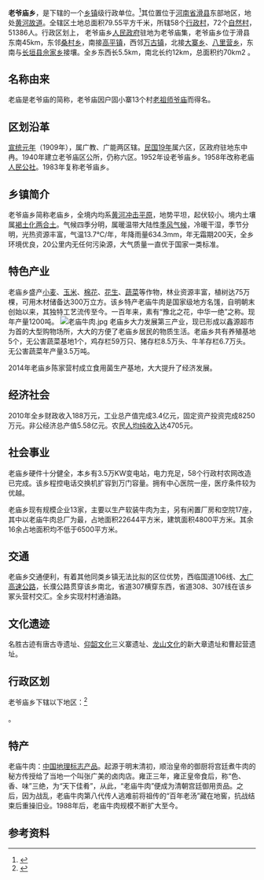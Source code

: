 {{中国乡级行政区
|行政区全称=中国[[河南省|河南省]][[安阳市|安阳市]][[滑县|滑县]]老爷庙乡|41/05/26/206/000|汉语拼音=LaoYeMiao Xiang|旧称=老爷庙[[人民公社|人民公社]]|上级行政区=滑县|PolDivType=乡级行政区|行政区划代码=410526|建置时间=1983年|领导职位=乡长|政府驻地=老爷庙集|Neighbors=桑村乡、万古镇、佘家乡、大寨乡、高平、八里营|AreaTotal=79.55平方公里|户籍人口=51386|PostalCode=456474|电话区号=0372|时区=UTC+8|地理位置=河南省滑县东部地区|民族=汉族、藏族|方    言=[[中原官话|中原官话]]|所属地区=中国华北|气候条件=温带大陆性季风气候|机    场=[[郑州新郑国际机场|郑州新郑国际机场]]|车牌代码=豫E}}

'''老爷庙乡'''，是{{PRC admin/fullname|41/05/26/206/000|3}}下辖的一个[[乡镇|乡镇]]级行政单位。<ref>{{PRC admin/ref sgc|{{PRC admin/parent|41/05/26/206/000}}}}</ref>其位置位于[[河南省|河南省]][[滑县|滑县]]东部地区，地处[[黃河故道|黄河故道]]。全辖区土地总面积79.55平方千米，所辖58个[[行政村|行政村]]，72个[[自然村落|自然村]]，51386人。行政区划上， 老爷庙乡[[人民政府|人民政府]]驻地为老爷庙集，老爷庙乡位于滑县东南45km，东邻[[桑村乡|桑村乡]]，南接[[高平镇_(滑县)|高平镇]]，西邻[[万古镇_(滑县)|万古镇]]，北接[[大寨乡_(滑县)|大寨乡]]、[[八里营乡|八里营乡]]，东南与[[长垣县|长垣县]][[佘家乡|佘家乡]]接壤。全乡东西长5.5km，南北长约12km，总面积约70km2 。

== 名称由来 ==
老庙是老爷庙的简称，老爷庙因户固小寨13个村[[老祖师爷庙|老祖师爷庙]]而得名。

== 区划沿革 ==
[[宣統元年|宣统元年]]（1909年），属广教、广能两区辖。[[民國19年|民国19年]]属六区，区政府驻地东中冉。1940年建立老爷庙区公所，仍称六区。1952年设老爷庙乡。1958年改称老庙[[人民公社|人民公社]]。1983年复称老爷庙乡。

== 乡镇简介 ==
老爷庙乡简称老庙乡，全境内均系[[黄河|黄河]][[冲积平原|冲击平原]]，地势平坦，起伏较小。境内土壤属[[褐土化两合土|褐土化两合土]]。气候四季分明，属暖温带大陆性[[季风气候|季风气候]]，冷暖干湿，季节分明，光热资源丰富，气温13.7℃/年，年降雨量634.3mm，年无霜期200天，全乡环境优良，20公里内无任何污染源，大气质量一直优于国家一类标准。

== 特色产业 ==
老庙乡盛产[[小麦|小麦]]、[[玉米|玉米]]、[[棉花|棉花]]、[[花生|花生]]、[[蔬菜|蔬菜]]等作物，林业资源丰富，植树达75万棵，可用木材储备达300万立方。该乡特产老庙牛肉是国家级地方名馐，自明朝末创始以来，其独特工艺流传至今。一百年来，素有“豫北之花，中华一绝”之称。现年产量1200吨。
[[File:老庙牛肉.jpg|thumb]]
老庙乡大力发展第三产业，现已形成以鑫源超市为首的大型购物场所，大大的方便了老庙乡居民的物质生活。老庙乡共有养殖基地5个，无公害蔬菜基地1个，鸡存栏59万只、猪存栏8.5万头、牛羊存栏6.7万头。无公害蔬菜年产量3.5万吨。

2014年老庙乡陈家营村成立食用菌生产基地，大大提升了经济发展。

== 经济社会 ==
2010年全乡财政收入188万元，工业总产值完成3.4亿元，固定资产投资完成8250万元。非公经济总产值5.58亿元。农民[[人均收入|人均纯收入]]达4705元。

== 社会事业 ==
老庙乡硬件十分健全，本乡有3.5万KW变电站，电力充足，58个行政村农网改造已完成。该乡程控电话交换机扩容到万门容量。拥有中心医院一座，医疗条件较为优越。

老庙乡现有规模企业13家，主要以生产软装牛肉为主，另有闲置厂房和空院17座，其中以老庙牛肉总厂为最，占地面积22644平方米，建筑面积4800平方米。其余16余占地面积均不低于6500平方米。

== 交通 ==
老庙乡交通便利，有着其他同类乡镇无法比拟的区位优势，西临国道106线、[[大广高速公路|大广高速公路]]，长濮公路贯穿该乡南北，省道307横穿东西，省道308、307线在该乡冢头营村交汇。全乡实现村村通油路。

== 文化遗迹 ==
名胜古迹有唐古寺遗址、[[仰韶文化|仰韶文化]]三义寨遗址、[[龙山文化|龙山文化]]的新大章遗址和曹起营遗址。

== 行政区划 ==
老爷庙乡下辖以下地区：<ref>{{PRC admin/ref sgc|41/05/26/206/000}}</ref>

{{PRC admin/children|41/05/26/206/000}}。

== 特产 ==
老庙牛肉：[[中国地理标志产品|中国地理标志产品]]。起源于明末清初，顺治皇帝的御厨将宫廷煮牛肉的秘方传授给了当地一个叫张广美的卤肉店。雍正三年，雍正皇帝食后，称“色、香、味”三绝，为“天下佳肴”，从此，“老庙牛肉”便成为清朝宫廷御用贡品。之后，因为战乱，老庙牛肉第八代传人逃难前将祖传的“百年老汤”藏在地窖，抗战结束后重操旧业。1988年后，老庙牛肉规模不断扩大至今。

== 参考资料 ==
{{reflist}}

{{PRC admin/navcat|41/05/26/206/000}}